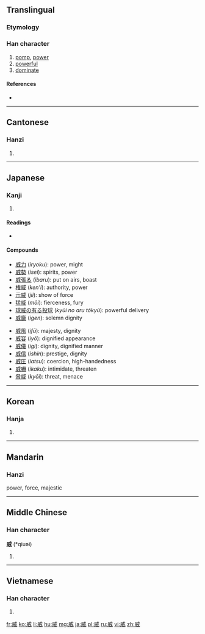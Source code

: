 ==Translingual==

===Etymology===
{{Han compound|戌|女|ls=ic}}

===Han character===
{{Han char|rn=38|rad=女|as=06|sn=9|four=5320<sub>0</sub>|canj=戈竹一女 (IHMV)|ids=⿵[[戌]][[女]]}}

# [[pomp]], [[power]]
# [[powerful]]
# [[dominate]]

====References====
* {{Han ref|kx=0261.240|dkj=06259|dj=0527.270|hdz=21404.010|uh=5A01|ud=23041|bh=ABC2|bd=43970}}

----

==Cantonese==

===Hanzi===
{{yue-hanzi|jyut=[[wai1]]|y=wai1}}

# {{defn|lang=yue|sort=女06}}

----

==Japanese==

===Kanji===
{{ja-kanji|grade=c|rs=女06}}

# {{defn|lang=ja|sort=女06}}

====Readings====
* {{ja-readings|on=[[い]] (i)|kun=[[おどす]] ([[威す]], odosu), [[おどし]] ([[威し]], odoshi), [[おどかす]] ([[威かす]], odokasu)|nanori=[[いさ]] (isa), [[たけ]] (take), [[たけし]] (takeshi)}}

====Compounds====
{{top2}}
* [[威力]] (''iryoku''): power, might
* [[威勢]] (''isei''): spirits, power
* [[威張る]] (''ibaru''): put on airs, boast
* [[権威]] (''ken'i''): authority, power
* [[示威]] (''jii''): show of force
* [[猛威]] (''mōi''): fierceness, fury
* [[球威の有る投球]] (''kyūi no aru tōkyū''): powerful delivery
* [[威厳]] (''igen''): solemn dignity
{{mid2}}
* [[威風]] (''ifū''): majesty, dignity
* [[威容]] (''iyō''): dignified appearance
* [[威儀]] (''igi''): dignity, dignified manner
* [[威信]] (''ishin''): prestige, dignity
* [[威圧]] (''iatsu''): coercion, high-handedness
* [[威嚇]] (''ikaku''): intimidate, threaten
* [[脅威]] (''kyōi''): threat, menace
{{bottom}}

----

==Korean==

===Hanja===
{{ko-hanja|hangeul=위|rv=wi|mr=wi}}

# {{defn|lang=ko|sort=女06}}

----

==Mandarin==

===Hanzi===
{{cmn-hanzi|pin=[[wēi]] ([[wei1]])|wg=wei<sup>1</sup>}}

power, force, majestic

----

==Middle Chinese==

===Han character===
'''威''' (*qiuəi)<!--asterisk indicates that this character appears more than four times in the Tang Dynasty corpus of literature-->

# {{defn|lang=ltc|sort=女06}}

----

==Vietnamese==

===Han character===
{{vi-hantu|[[uy]], [[oai]], [[thanh]]|rs=女06}}

# {{defn|lang=vi|sort=女06}}

[[fr:威]]
[[ko:威]]
[[li:威]]
[[hu:威]]
[[mg:威]]
[[ja:威]]
[[pl:威]]
[[ru:威]]
[[vi:威]]
[[zh:威]]